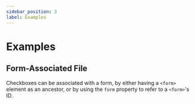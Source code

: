```yaml
---
sidebar_position: 3
label: Examples
---
```


# Examples


## Form-Associated File

Checkboxes can be associated with a form, by either having a `<form>` element as an ancestor, or by using the `form` property to refer to a `<form>`'s ID.

<FormAssociatedFile />
